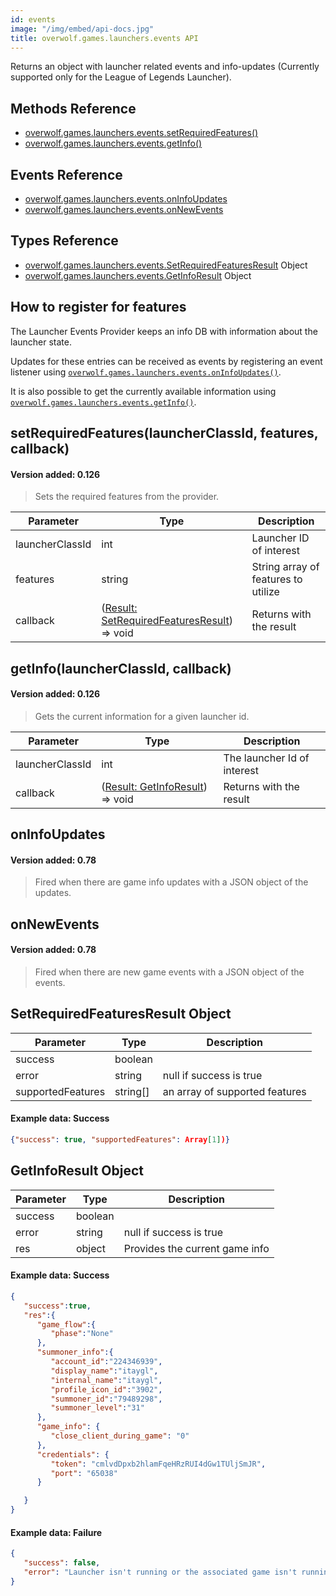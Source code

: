 ```yaml
---
id: events
image: "/img/embed/api-docs.jpg"
title: overwolf.games.launchers.events API
---
```


Returns an object with launcher related events and info-updates (Currently supported only for the League of Legends Launcher).

## Methods Reference

* [overwolf.games.launchers.events.setRequiredFeatures()](#setrequiredfeatureslauncherclassid-features-callback)
* [overwolf.games.launchers.events.getInfo()](#getinfolauncherclassid-callback)

## Events Reference

* [overwolf.games.launchers.events.onInfoUpdates](#oninfoupdates)
* [overwolf.games.launchers.events.onNewEvents](#onnewevents)

## Types Reference

* [overwolf.games.launchers.events.SetRequiredFeaturesResult](#setrequiredfeaturesresult-object) Object
* [overwolf.games.launchers.events.GetInfoResult](#getinforesult-object) Object



## How to register for features

The Launcher Events Provider keeps an info DB with information about the launcher state.

Updates for these entries can be received as events by registering an event listener using [`overwolf.games.launchers.events.onInfoUpdates()`](#oninfoupdates).  

It is also possible to get the currently available information using [`overwolf.games.launchers.events.getInfo()`](#getinfolauncherclassid-callback).

## setRequiredFeatures(launcherClassId, features, callback)
#### Version added: 0.126

> Sets the required features from the provider.

Parameter        | Type     | Description                            |
---------------- | ---------| -------------------------------------- |
launcherClassId  | int      | Launcher ID of interest                |
features         | string   | String array of features to utilize    |
callback         | ([Result: SetRequiredFeaturesResult](#setrequiredfeaturesresult-object)) => void | Returns with the result  |

## getInfo(launcherClassId, callback)
#### Version added: 0.126

> Gets the current information for a given launcher id.

Parameter        | Type     | Description                            |
---------------- | ---------| -------------------------------------- |
launcherClassId  | int      | The launcher Id of interest            |
callback         | ([Result: GetInfoResult](#getinforesult-object)) => void | Returns with the result  |

## onInfoUpdates

#### Version added: 0.78

> Fired when there are game info updates with a JSON object of the updates.

## onNewEvents

#### Version added: 0.78

> Fired when there are new game events with a JSON object of the events.

## SetRequiredFeaturesResult Object

Parameter          | Type     | Description                                 |
-------------------| ---------| ------------------------------------------- |
success            | boolean  |                                             |
error              | string   | null if success is true                     |
supportedFeatures  | string[] | an array of supported features              |   

#### Example data: Success

```json
{"success": true, "supportedFeatures": Array[1])}
```

## GetInfoResult Object

Parameter          | Type     | Description                                 |
-------------------| ---------| ------------------------------------------- |
success            | boolean  |                                             |
error              | string   | null if success is true                     |
res                | object   | Provides the current game info              |   

#### Example data: Success

```json
{  
   "success":true,
   "res":{  
      "game_flow":{  
         "phase":"None"
      },
      "summoner_info":{  
         "account_id":"224346939",
         "display_name":"itaygl",
         "internal_name":"itaygl",
         "profile_icon_id":"3902",
         "summoner_id":"79489298",
         "summoner_level":"31"
      },
      "game_info": {
         "close_client_during_game": "0"
      },
      "credentials": {
         "token": "cmlvdDpxb2hlamFqeHRzRUI4dGw1TUljSmJR",
         "port": "65038"
      }

   }
}
```

#### Example data: Failure

```json
{
   "success": false, 
   "error": "Launcher isn't running or the associated game isn't running"
}
```
